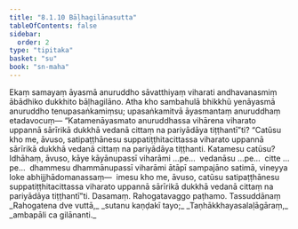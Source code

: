 ```yaml
---
title: "8.1.10 Bāḷhagilānasutta"
tableOfContents: false
sidebar:
  order: 2
type: "tipitaka"
basket: "su"
book: "sn-maha"
---
```



<DynamicBreadcrumb />

<Division number="908" book="sn-maha" bookNo="14" page="264">

<Paragraph number="1586" book="sn-maha">
Ekaṃ samayaṃ āyasmā anuruddho sāvatthiyaṃ viharati andhavanasmiṃ ābādhiko dukkhito bāḷhagilāno. Atha kho sambahulā bhikkhū yenāyasmā anuruddho tenupasaṅkamiṃsu; upasaṅkamitvā āyasmantaṃ anuruddhaṃ etadavocuṃ—
</Paragraph>

<Paragraph number="1587" book="sn-maha">
“Katamenāyasmato anuruddhassa vihārena viharato uppannā sārīrikā dukkhā vedanā cittaṃ na pariyādāya tiṭṭhantī”ti? “Catūsu kho me, āvuso, satipaṭṭhānesu suppatiṭṭhitacittassa viharato uppannā sārīrikā dukkhā vedanā cittaṃ na pariyādāya tiṭṭhanti. Katamesu catūsu? Idhāhaṃ, āvuso, kāye kāyānupassī viharāmi …pe…  vedanāsu …pe…  citte …pe…  dhammesu dhammānupassī viharāmi ātāpī sampajāno satimā, vineyya loke abhijjhādomanassaṃ—  imesu kho me, āvuso, catūsu satipaṭṭhānesu suppatiṭṭhitacittassa viharato uppannā sārīrikā dukkhā vedanā cittaṃ na pariyādāya tiṭṭhantī”ti.

</Paragraph>
</Division>

<Paragraph number="1588" type="center" book="sn-maha">
Dasamaṃ.



</Paragraph>

<Paragraph number="1589" type="center" book="sn-maha">
Rahogatavaggo paṭhamo.



</Paragraph>

<Paragraph number="1590" type="center" book="sn-maha">
Tassuddānaṃ


</Paragraph>

<Paragraph number="1591" type="verses" book="sn-maha">
_Rahogatena dve vuttā,_  
_sutanu kaṇḍakī tayo;_  
_Taṇhākkhayasalaḷāgāraṃ,_  
_ambapāli ca gilānanti._
</Paragraph>